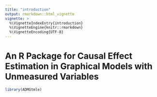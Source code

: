 ```yaml
---
title: "introduction"
output: rmarkdown::html_vignette
vignette: >
  %\VignetteIndexEntry{introduction}
  %\VignetteEngine{knitr::rmarkdown}
  %\VignetteEncoding{UTF-8}
---
```


# An R Package for Causal Effect Estimation in Graphical Models with Unmeasured Variables



```r
library(ADMGtmle)
```
